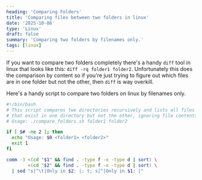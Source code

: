 ```yaml
---
heading: 'Comparing Folders'
title: 'Comparing files between two folders in linux'
date: '2025-10-06'
type: 'Linux'
draft: false
summary: 'Comparing two folders by filenames only.'
tags: [linux]
---
```


If you want to compare two folders completely there's a handy `diff` tool in linux that looks like this:
`diff -rq folder1 folder2`. Unfortunately this does the comparison by content so if you're just trying to figure out
which files are in one folder but not the other, then `diff` is way overkill.

Here's a handy script to compare two folders on linux by filenames only.

```bash
#!/bin/bash
# This script compares two directories recursively and lists all files and directories
# that exist in one directory but not the other, ignoring file contents.
# Usage: ./compare_folders.sh folder1 folder2

if [ $# -ne 2 ]; then
  echo "Usage: $0 <folder1> <folder2>"
  exit 1
fi

comm -3 <(cd "$1" && find . -type f -o -type d | sort) \
        <(cd "$2" && find . -type f -o -type d | sort) \
  | sed "s|^\t|Only in $2: |; t; s|^|Only in $1: |"
```